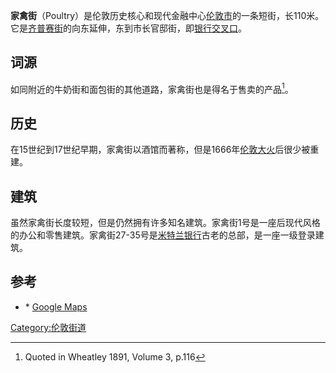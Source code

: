{{Infobox street
| name                    = 家禽街
| native_name             =Poultry
| marker_image            = 
| image                   = Poultry, London.jpg
| length_m                = 110
| location                = 英国伦敦
| direction_a             = 西
| terminus_a              = 齐普赛街
| direction_b             = 东
| terminus_b              = 市长官邸街
}}
'''家禽街'''（Poultry）是伦敦历史核心和现代金融中心[[伦敦市|伦敦市]]的一条短街，长110米。它是[[齐普赛街|齐普赛街]]的向东延伸，东到市长官邸街，即[[银行交叉口|银行交叉口]]。

==词源==
如同附近的牛奶街和面包街的其他道路，家禽街也是得名于售卖的产品<ref>Quoted in Wheatley 1891, Volume 3, p.116</ref>。

==历史==
在15世纪到17世纪早期，家禽街以酒馆而著称，但是1666年[[伦敦大火|伦敦大火]]后很少被重建。

==建筑==
虽然家禽街长度较短，但是仍然拥有许多知名建筑。家禽街1号是一座后现代风格的办公和零售建筑。家禽街27-35号是[[米特兰银行|米特兰银行]]古老的总部，是一座一级登录建筑。

==参考==
<references/>
*{{cite book|title=London Past and Present: Its History, Associations and Traditions|last=Wheatley|first=Henry B.|year=1891|url=|publisher=John Murray|location=London|volume=3}}* [http://maps.google.co.uk/maps?hl=en&tab=wl Google Maps]{{Wayback|url=http://maps.google.co.uk/maps?hl=en&tab=wl |date=20140527102019 }}
[[Category:伦敦街道|Category:伦敦街道]]